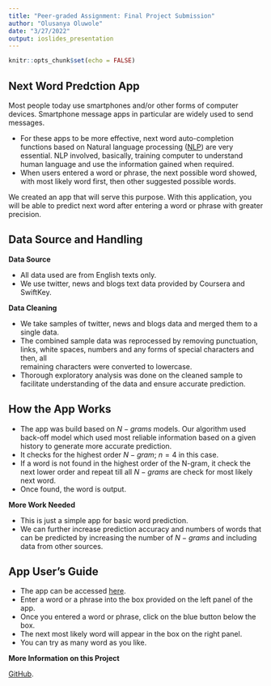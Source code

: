 ```yaml
---
title: "Peer-graded Assignment: Final Project Submission"
author: "Olusanya Oluwole"
date: "3/27/2022"
output: ioslides_presentation
---
```


```r
knitr::opts_chunk$set(echo = FALSE)
```

## Next Word Predction App

Most people today use smartphones and/or other forms of computer devices. 
Smartphone message apps in particular are widely used to send messages. 

- For these apps to be more effective, next word auto-completion functions based
on Natural language processing ([NLP](https://en.wikipedia.org/wiki/Natural_language_processing)) 
are very essential. NLP involved, basically, training computer to understand 
human language and use the information gained when required.
- When users entered a word or phrase, the next possible word showed, with most 
likely word first, then other suggested possible words. 

We created an app that will serve this purpose. With this application, you will 
be able to predict next word after entering a word or phrase with greater
precision.

## Data Source and Handling

**Data Source**

- All data used are from English texts only.
- We use twitter, news and blogs text data provided by Coursera and 
SwiftKey.

**Data Cleaning**

- We take samples of twitter, news and blogs data and merged them to a single 
data.
- The combined sample data was reprocessed by removing punctuation, links, 
white spaces, numbers and any forms of special characters and then, all  
remaining characters were converted to lowercase.
- Thorough exploratory analysis was done on the cleaned sample to facilitate 
understanding of the data and ensure accurate prediction.

## How the App Works
- The app was build based on $N-grams$ models. Our algorithm used back-off model 
which used most reliable information based on a given history to generate
more accurate prediction.
- It checks for the highest order $N-gram$; $n = 4$ in this case.
- If a word is not found in the highest order of the N-gram, it check the next
lower order and repeat till all $N-grams$ are check for most likely next word.
- Once found, the word is output.

**More Work Needed**

- This is just a simple app for basic word prediction.
- We can further increase prediction accuracy and numbers of words that can be
predicted by increasing the number of $N-grams$ and including data from other 
sources.


## App User's Guide

- The app can be accessed [here](https://ooluwole.shinyapps.io/WordsPredictionApp/).
- Enter a word or a phrase into the box provided on the left panel of the app.
- Once you entered a word or phrase, click on the blue button below the box.
- The next most likely word will appear in the box on the right panel.
- You can try as many word as you like.

**More Information on this Project**

[GitHub](https://github.com/ooluw007/FinalCapstone).
